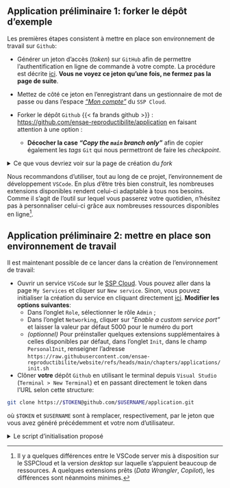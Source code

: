 ::: {.application}
## Application préliminaire 1: forker le dépôt d'exemple

Les premières étapes consistent à mettre en place son environnement de travail sur `Github`:

- Générer un jeton d'accès (*token*) sur `GitHub` afin de permettre l'authentification en ligne de commande à votre compte.
La procédure est décrite [ici](https://docs.sspcloud.fr/onyxia-guide/controle-de-version#creer-un-jeton-dacces-token).
__Vous ne voyez ce jeton qu'une fois, ne fermez pas la page de suite__.

- Mettez de côté ce jeton en l'enregistrant dans un gestionnaire de mot de passe ou dans
l'espace _["Mon compte"](https://datalab.sspcloud.fr/account/third-party-integration)_
du `SSP Cloud`.

- Forker le dépôt `Github` {{< fa brands github >}} : [https://github.com/ensae-reproductibilite/application](https://github.com/ensae-reproductibilite/application) en faisant attention à une option :
    + **Décocher la case _"Copy the `main` branch only"_** afin de copier également les _tags_ `Git` qui nous permettront de faire les _checkpoint_.


<details>

<summary>
Ce que vous devriez voir sur la page de création du _fork_
</summary>

![](/fork-example.png)

</details>

:::


Nous recommandons d'utiliser, tout au long de ce projet, l'environnement de développement `VSCode`. En plus d'être très bien construit, les nombreuses extensions disponibles rendent celui-ci adaptable à tous nos besoins. Comme il s'agit de l'outil sur lequel vous passerez votre quotidien, n'hésitez pas à personnaliser celui-ci grâce aux nombreuses ressources disponibles en ligne[^vscode-server].

[^vscode-server]: Il y a quelques différences entre le VSCode server mis à disposition sur le SSPCloud et la version _desktop_ sur laquelle s'appuient beaucoup de ressources. A quelques extensions prêts (_Data Wrangler_, _Copilot_), les différences sont néanmoins minimes.


::: {.application}
## Application préliminaire 2: mettre en place son environnement de travail

Il est maintenant possible de ce lancer dans la création de l'environnement de travail:

- Ouvrir un service `VSCode` sur le [SSP Cloud](https://datalab.sspcloud.fr/home). Vous pouvez aller
dans la page `My Services` et cliquer sur `New service`. Sinon, vous
pouvez initialiser la création du service en cliquant directement [ici](https://datalab.sspcloud.fr/launcher/ide/vscode-python?autoLaunch=false). __Modifier les options suivantes__:
    + Dans l'onglet `Role`, sélectionner le rôle `Admin` ;
    + Dans l'onglet `Networking`, cliquer sur _"Enable a custom service port"_ et laisser la valeur par défaut 5000 pour le numéro du port
    + _(optionnel)_ Pour préinstaller quelques extensions supplémentaires à celles disponibles par défaut, dans l'onglet `Init`, dans le champ `PersonalInit`, renseigner l'adresse `https://raw.githubusercontent.com/ensae-reproductibilite/website/refs/heads/main/chapters/applications/init.sh`

- Clôner __votre__ dépôt `Github` en utilisant le
terminal depuis `Visual Studio` (`Terminal > New Terminal`) et
en passant directement le token dans l'URL selon cette structure:

```.bash
git clone https://$TOKEN@github.com/$USERNAME/application.git
```

où `$TOKEN` et `$USERNAME` sont à remplacer, respectivement,
par le jeton que vous avez généré précédemment et votre nom d'utilisateur.

<details>

<summary>
Le script d'initialisation proposé
</summary>

Ce script initialise quelques extensions intéressantes pour le développement de projets utilisant `Python` ou des fichiers textes type `Markdown` ou `YAML`: diagnostic, mise en forme automatisée, etc.

```.python
#!/bin/bash

code-server --install-extension yzhang.markdown-all-in-one
code-server --install-extension oderwat.indent-rainbow
code-server --install-extension tamasfe.even-better-toml
code-server --install-extension aaron-bond.better-comments
code-server --install-extension github.vscode-github-actions


# Replace default flake8 linter with project-preconfigured ruff
code-server --uninstall-extension ms-python.flake8
code-server --install-extension charliermarsh.ruff


jq '. + {
    "workbench.colorTheme": "Default Dark Modern",  # Set the theme

    "editor.rulers": [80, 100, 120],  # Add specific vertical rulers
    "files.trimTrailingWhitespace": true,  # Automatically trim trailing whitespace
    "files.insertFinalNewline": true,  # Ensure files end with a newline

    "flake8.args": [
        "--max-line-length=100"  # Max line length for Python linting
    ]



}' "$SETTINGS_FILE" > "$SETTINGS_FILE.tmp" && mv "$SETTINGS_FILE.tmp" "$SETTINGS_FILE"
```

</details>

:::
